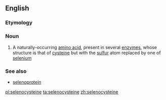 ==English==

===Etymology===
{{rfe|lang=en}}

===Noun===
{{wikipedia}}
{{en-noun|~}}

# {{context|biochemistry|lang=en}} A naturally-occurring [[amino acid]], present in several [[enzyme]]s, whose structure is that of [[cysteine]] but with the [[sulfur]] atom replaced by one of [[selenium]]

===See also===
*[[selenoprotein]]

[[pl:selenocysteine]]
[[ta:selenocysteine]]
[[zh:selenocysteine]]